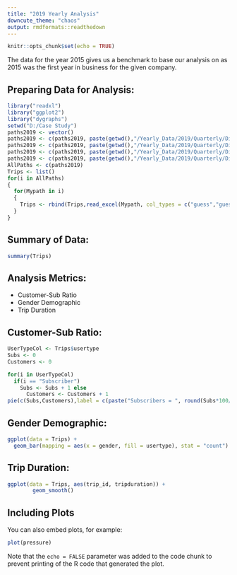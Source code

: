 ```yaml
---
title: "2019 Yearly Analysis"
downcute_theme: "chaos"
output: rmdformats::readthedown
---
```


```r
knitr::opts_chunk$set(echo = TRUE)
```

The data for the year 2015 gives us a benchmark to base our analysis on as 2015 was the first year in business for the given company.

## Preparing Data for Analysis: 

```r
library("readxl")
library("ggplot2")
library("dygraphs")
setwd("D:/Case Study")
paths2019 <- vector()
paths2019 <- c(paths2019, paste(getwd(),"/Yearly_Data/2019/Quarterly/Divvy_Trips_2019_Q1.xlsx", sep = ""))
paths2019 <- c(paths2019, paste(getwd(),"/Yearly_Data/2019/Quarterly/Divvy_Trips_2019_Q2.xlsx", sep = ""))
paths2019 <- c(paths2019, paste(getwd(),"/Yearly_Data/2019/Quarterly/Divvy_Trips_2019_Q3.xlsx", sep = ""))
paths2019 <- c(paths2019, paste(getwd(),"/Yearly_Data/2019/Quarterly/Divvy_Trips_2019_Q4.xlsx", sep = ""))
AllPaths <- c(paths2019)
Trips <- list()
for(i in AllPaths)
{
  for(Mypath in i)
  { 
    Trips <- rbind(Trips,read_excel(Mypath, col_types = c("guess","guess","guess","guess","guess","guess","guess","guess","guess","guess","guess","numeric")))
  }
}
```

## Summary of Data: 

```r
summary(Trips)
```
## Analysis Metrics: 

* Customer-Sub Ratio
* Gender Demographic
* Trip Duration

## Customer-Sub Ratio:

```r
UserTypeCol <- Trips$usertype
Subs <- 0
Customers <- 0

for(i in UserTypeCol)
  if(i == "Subscriber")
    Subs <- Subs + 1 else
      Customers <- Customers + 1
pie(c(Subs,Customers),label = c(paste("Subscribers = ", round(Subs*100/(Subs + Customers), 2), "%"), paste("Customers = ", round(Customers*100/(Subs + Customers), 2), "%")))
```

## Gender Demographic: 
```r
ggplot(data = Trips) +
  geom_bar(mapping = aes(x = gender, fill = usertype), stat = "count")
```

## Trip Duration: 
```r
ggplot(data = Trips, aes(trip_id, tripduration)) +
        geom_smooth()
```

## Including Plots

You can also embed plots, for example:

```r
plot(pressure)
```

Note that the `echo = FALSE` parameter was added to the code chunk to prevent printing of the R code that generated the plot.
